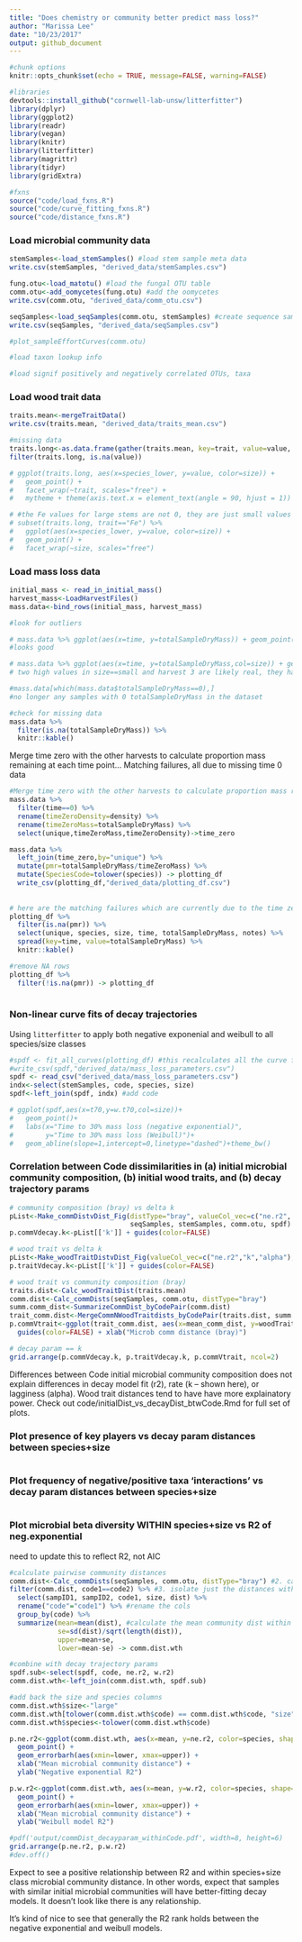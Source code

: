 ```yaml
---
title: "Does chemistry or community better predict mass loss?"
author: "Marissa Lee"
date: "10/23/2017"
output: github_document
---
```


```r
#chunk options
knitr::opts_chunk$set(echo = TRUE, message=FALSE, warning=FALSE)

#libraries
devtools::install_github("cornwell-lab-unsw/litterfitter")
library(dplyr)
library(ggplot2)
library(readr)
library(vegan)
library(knitr)
library(litterfitter)
library(magrittr)
library(tidyr)
library(gridExtra)

#fxns
source("code/load_fxns.R")
source("code/curve_fitting_fxns.R")
source("code/distance_fxns.R")

```

### Load microbial community data
```r

stemSamples<-load_stemSamples() #load stem sample meta data
write.csv(stemSamples, "derived_data/stemSamples.csv")

fung.otu<-load_matotu() #load the fungal OTU table
comm.otu<-add_oomycetes(fung.otu) #add the oomycetes
write.csv(comm.otu, "derived_data/comm_otu.csv")

seqSamples<-load_seqSamples(comm.otu, stemSamples) #create sequence sample meta data table
write.csv(seqSamples, "derived_data/seqSamples.csv")

#plot_sampleEffortCurves(comm.otu)

#load taxon lookup info

#load signif positively and negatively correlated OTUs, taxa

```

### Load wood trait data
```r
traits.mean<-mergeTraitData()
write.csv(traits.mean, "derived_data/traits_mean.csv")

#missing data
traits.long<-as.data.frame(gather(traits.mean, key=trait, value=value, -(1:3)))
filter(traits.long, is.na(value))

# ggplot(traits.long, aes(x=species_lower, y=value, color=size)) + 
#   geom_point() + 
#   facet_wrap(~trait, scales="free") +
#   mytheme + theme(axis.text.x = element_text(angle = 90, hjust = 1))

# #the Fe values for large stems are not 0, they are just small values
# subset(traits.long, trait=="Fe") %>%
#   ggplot(aes(x=species_lower, y=value, color=size)) + 
#   geom_point() +
#   facet_wrap(~size, scales="free")
```

### Load mass loss data
```r

initial_mass <- read_in_initial_mass()
harvest_mass<-LoadHarvestFiles()
mass.data<-bind_rows(initial_mass, harvest_mass)

#look for outliers

# mass.data %>% ggplot(aes(x=time, y=totalSampleDryMass)) + geom_point(alpha=0.6)+theme_bw() 
#looks good

# mass.data %>% ggplot(aes(x=time, y=totalSampleDryMass,col=size)) + geom_point(position="jitter",alpha=0.6)+theme_bw()+scale_y_log10()
# two high values in size==small and harvest 3 are likely real, they have been checked

#mass.data[which(mass.data$totalSampleDryMass==0),]
#no longer any samples with 0 totalSampleDryMass in the dataset

#check for missing data
mass.data %>%
  filter(is.na(totalSampleDryMass)) %>%
  knitr::kable()
```

Merge time zero with the other harvests to calculate proportion mass remaining at each time point...
Matching failures, all due to missing time 0 data
```r
#Merge time zero with the other harvests to calculate proportion mass remaining at each time point
mass.data %>%
  filter(time==0) %>%
  rename(timeZeroDensity=density) %>%
  rename(timeZeroMass=totalSampleDryMass) %>%
  select(unique,timeZeroMass,timeZeroDensity)->time_zero

mass.data %>%
  left_join(time_zero,by="unique") %>%
  mutate(pmr=totalSampleDryMass/timeZeroMass) %>%
  mutate(SpeciesCode=tolower(species)) -> plotting_df
  write_csv(plotting_df,"derived_data/plotting_df.csv")
  
  
# here are the matching failures which are currently due to the time zero adjustment for moisture
plotting_df %>%
  filter(is.na(pmr)) %>%
  select(unique, species, size, time, totalSampleDryMass, notes) %>%
  spread(key=time, value=totalSampleDryMass) %>%
  knitr::kable()

#remove NA rows
plotting_df %>%
  filter(!is.na(pmr)) -> plotting_df
  
```


### Non-linear curve fits of decay trajectories
Using `litterfitter` to apply both negative exponenial and weibull to all species/size classes
```r

#spdf <- fit_all_curves(plotting_df) #this recalculates all the curve fits, uncomment if the data changes
#write_csv(spdf,"derived_data/mass_loss_parameters.csv")
spdf <- read_csv("derived_data/mass_loss_parameters.csv")
indx<-select(stemSamples, code, species, size)
spdf<-left_join(spdf, indx) #add code

# ggplot(spdf,aes(x=t70,y=w.t70,col=size))+
#   geom_point()+
#   labs(x="Time to 30% mass loss (negative exponential)", 
#        y="Time to 30% mass loss (Weibull)")+
#   geom_abline(slope=1,intercept=0,linetype="dashed")+theme_bw()

```

### Correlation between Code dissimilarities in (a) initial microbial community composition, (b) initial wood traits, and (b) decay trajectory params
```r

# community composition (bray) vs delta k
pList<-Make_commDistvDist_Fig(distType="bray", valueCol_vec=c("ne.r2", "k","alpha"), 
                              seqSamples, stemSamples, comm.otu, spdf)
p.commVdecay.k<-pList[['k']] + guides(color=FALSE)

# wood trait vs delta k
pList<-Make_woodTraitDistvDist_Fig(valueCol_vec=c("ne.r2","k","alpha"), seqSamples, stemSamples, traits.mean, spdf)
p.traitVdecay.k<-pList[['k']] + guides(color=FALSE)

# wood trait vs community composition (bray)
traits.dist<-Calc_woodTraitDist(traits.mean)
comm.dist<-Calc_commDists(seqSamples, comm.otu, distType="bray")
summ.comm_dist<-SummarizeCommDist_byCodePair(comm.dist)
trait_comm.dist<-MergeCommNWoodTraitdists_byCodePair(traits.dist, summ.comm_dist)
p.commVtrait<-ggplot(trait_comm.dist, aes(x=mean_comm_dist, y=woodTraitDist, color=size)) + geom_point() + 
  guides(color=FALSE) + xlab("Microb comm distance (bray)")

# decay param == k
grid.arrange(p.commVdecay.k, p.traitVdecay.k, p.commVtrait, ncol=2)

```
Differences between Code initial microbial community composition does not explain differences in decay model fit (r2), rate (k -- shown here), or lagginess (alpha).  Wood trait distances tend to have have more explainatory power. Check out code/initialDist_vs_decayDist_btwCode.Rmd for full set of plots.





### Plot presence of key players vs decay param distances between species+size
```r

```



### Plot frequency of negative/positive taxa 'interactions' vs decay param distances between species+size
```r

```



### Plot microbial beta diversity WITHIN species+size vs R2 of neg.exponential
need to update this to reflect R2, not AIC
```r

#calculate pairwise community distances
comm.dist<-Calc_commDists(seqSamples, comm.otu, distType="bray") #2. calc the distances
filter(comm.dist, code1==code2) %>% #3. isolate just the distances within species+size
  select(sampID1, sampID2, code1, size, dist) %>%
  rename("code"="code1") %>% #rename the cols
  group_by(code) %>%
  summarize(mean=mean(dist), #calculate the mean community dist within code classes
            se=sd(dist)/sqrt(length(dist)),
            upper=mean+se,
            lower=mean-se) -> comm.dist.wth

#combine with decay trajectory params
spdf.sub<-select(spdf, code, ne.r2, w.r2)
comm.dist.wth<-left_join(comm.dist.wth, spdf.sub)

#add back the size and species columns
comm.dist.wth$size<-"large"
comm.dist.wth[tolower(comm.dist.wth$code) == comm.dist.wth$code, "size"]<-"small"
comm.dist.wth$species<-tolower(comm.dist.wth$code)

p.ne.r2<-ggplot(comm.dist.wth, aes(x=mean, y=ne.r2, color=species, shape=size)) + 
  geom_point() +
  geom_errorbarh(aes(xmin=lower, xmax=upper)) +
  xlab("Mean microbial community distance") + 
  ylab("Negative exponential R2") 

p.w.r2<-ggplot(comm.dist.wth, aes(x=mean, y=w.r2, color=species, shape=size)) + 
  geom_point() +
  geom_errorbarh(aes(xmin=lower, xmax=upper)) +
  xlab("Mean microbial community distance") + 
  ylab("Weibull model R2") 

#pdf('output/commDist_decayparam_withinCode.pdf', width=8, height=6)
grid.arrange(p.ne.r2, p.w.r2)
#dev.off()

```
Expect to see a positive relationship between R2 and within species+size class microbial community distance. In other words, expect that samples with similar initial microbial communities will have better-fitting decay models.  It doesn't look like there is any relationship.

It's kind of nice to see that generally the R2 rank holds between the negative exponential and weibull models.

